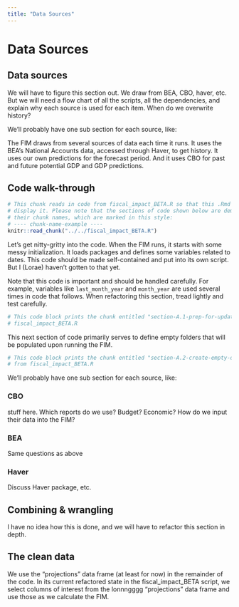 ```yaml
---
title: "Data Sources"
---
```


# Data Sources

## Data sources

We will have to figure this section out. We draw from BEA, CBO, haver, etc. But we will need a flow chart of all the scripts, all the dependencies, and explain why each source is used for each item. When do we overwrite history?

We'll probably have one sub section for each source, like:

The FIM draws from several sources of data each time it runs. It uses the BEA's National Accounts data, accessed through Haver, to get history. It uses our own predictions for the forecast period. And it uses CBO for past and future potential GDP and GDP predictions.

## Code walk-through

```r
# This chunk reads in code from fiscal_impact_BETA.R so that this .Rmd file can
# display it. Please note that the sections of code shown below are demarcated using
# their chunk names, which are marked in this style:
# ---- chunk-name-example ----
knitr::read_chunk("../../fiscal_impact_BETA.R")
```

Let's get nitty-gritty into the code. When the FIM runs, it starts with some messy initialization. It loads packages and defines some variables related to dates. This code should be made self-contained and put into its own script. But I (Lorae) haven't gotten to that yet.

Note that this code is important and should be handled carefully. For example, variables like `last_month_year` and `month_year` are used several times in code that follows. When refactoring this section, tread lightly and test carefully.

```r
# This code block prints the chunk entitled "section-A.1-prep-for-update" from
# fiscal_impact_BETA.R
```

This next section of code primarily serves to define empty folders that will be populated upon running the FIM.

```r
# This code block prints the chunk entitled "section-A.2-create-empty-directories" 
# from fiscal_impact_BETA.R
```


We'll probably have one sub section for each source, like:

### CBO
stuff here. Which reports do we use? Budget? Economic? How do we input their data into the FIM?

### BEA
Same questions as above

### Haver
Discuss Haver package, etc.

## Combining & wrangling

I have no idea how this is done, and we will have to refactor this section in depth. 

## The clean data
We use the "projections" data frame (at least for now) in the remainder of the code. In its current refactored state in the fiscal_impact_BETA script, we select columns of interest from the lonnngggg "projections" data frame and use those as we calculate the FIM.
